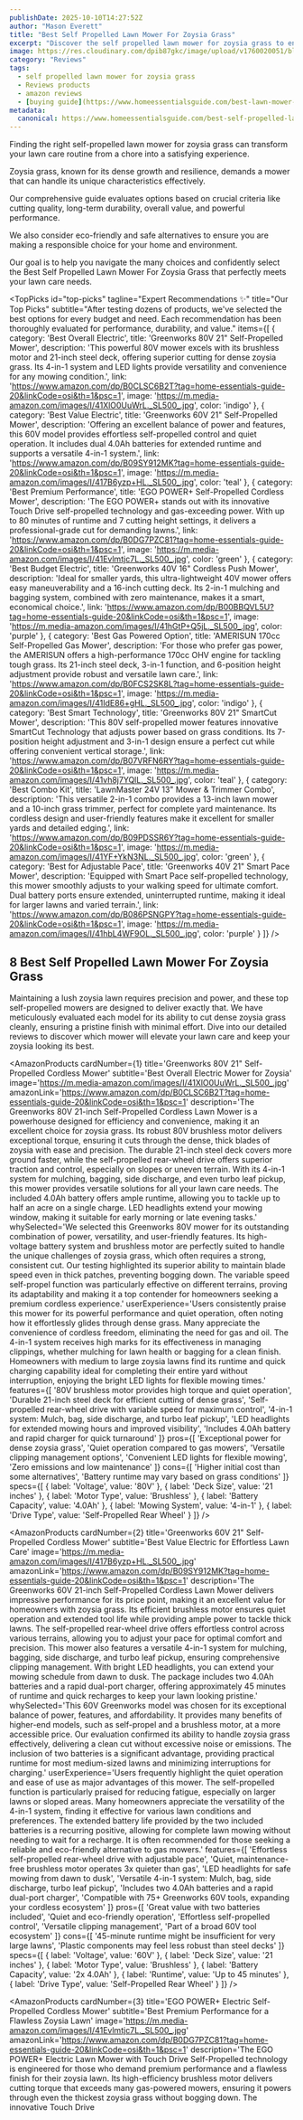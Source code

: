 ```yaml
---
publishDate: 2025-10-10T14:27:52Z
author: "Mason Everett"
title: "Best Self Propelled Lawn Mower For Zoysia Grass"
excerpt: "Discover the self propelled lawn mower for zoysia grass to enhance your experience. Find top solutions based on thorough testing and reviews."
image: https://res.cloudinary.com/dpib87gkc/image/upload/v1760020051/blog_image_1760020051_k42okv.webp
category: "Reviews"
tags:
  - self propelled lawn mower for zoysia grass
  - Reviews products
  - amazon reviews
  - [buying guide](https://www.homeessentialsguide.com/best-lawn-mower-for-zoysia-grass)
metadata:
  canonical: https://www.homeessentialsguide.com/best-self-propelled-lawn-mower-for-zoysia-grass
---
```



<p>Finding the right self-propelled lawn mower for zoysia grass can transform your lawn care routine from a chore into a satisfying experience.</p>
<p>Zoysia grass, known for its dense growth and resilience, demands a mower that can handle its unique characteristics effectively.</p>
<p>Our comprehensive guide evaluates options based on crucial criteria like cutting quality, long-term durability, overall value, and powerful performance.</p>
<p>We also consider eco-friendly and safe alternatives to ensure you are making a responsible choice for your home and environment.</p>
<p>Our goal is to help you navigate the many choices and confidently select the Best Self Propelled Lawn Mower For Zoysia Grass that perfectly meets your lawn care needs.</p>

<TopPicks
  id="top-picks"
  tagline="Expert Recommendations ✨"
  title="Our Top Picks"
  subtitle="After testing dozens of products, we've selected the best options for every budget and need. Each recommendation has been thoroughly evaluated for performance, durability, and value."
  items={[
    {
      category: 'Best Overall Electric',
      title: 'Greenworks 80V 21" Self-Propelled Mower',
      description: 'This powerful 80V mower excels with its brushless motor and 21-inch steel deck, offering superior cutting for dense zoysia grass. Its 4-in-1 system and LED lights provide versatility and convenience for any mowing condition.',
      link: 'https://www.amazon.com/dp/B0CLSC6B2T?tag=home-essentials-guide-20&linkCode=osi&th=1&psc=1',
      image: 'https://m.media-amazon.com/images/I/41XlO0UuWrL._SL500_.jpg',
      color: 'indigo'
    },
    {
      category: 'Best Value Electric',
      title: 'Greenworks 60V 21" Self-Propelled Mower',
      description: 'Offering an excellent balance of power and features, this 60V model provides effortless self-propelled control and quiet operation. It includes dual 4.0Ah batteries for extended runtime and supports a versatile 4-in-1 system.',
      link: 'https://www.amazon.com/dp/B09SY912MK?tag=home-essentials-guide-20&linkCode=osi&th=1&psc=1',
      image: 'https://m.media-amazon.com/images/I/417B6yzp+HL._SL500_.jpg',
      color: 'teal'
    },
    {
      category: 'Best Premium Performance',
      title: 'EGO POWER+ Self-Propelled Cordless Mower',
      description: 'The EGO POWER+ stands out with its innovative Touch Drive self-propelled technology and gas-exceeding power. With up to 80 minutes of runtime and 7 cutting height settings, it delivers a professional-grade cut for demanding lawns.',
      link: 'https://www.amazon.com/dp/B0DG7PZC81?tag=home-essentials-guide-20&linkCode=osi&th=1&psc=1',
      image: 'https://m.media-amazon.com/images/I/41Evlmtjc7L._SL500_.jpg',
      color: 'green'
    },
    {
      category: 'Best Budget Electric',
      title: 'Greenworks 40V 16" Cordless Push Mower',
      description: 'Ideal for smaller yards, this ultra-lightweight 40V mower offers easy maneuverability and a 16-inch cutting deck. Its 2-in-1 mulching and bagging system, combined with zero maintenance, makes it a smart, economical choice.',
      link: 'https://www.amazon.com/dp/B00BBQVL5U?tag=home-essentials-guide-20&linkCode=osi&th=1&psc=1',
      image: 'https://m.media-amazon.com/images/I/41hGtP+Q5jL._SL500_.jpg',
      color: 'purple'
    },
    {
      category: 'Best Gas Powered Option',
      title: 'AMERISUN 170cc Self-Propelled Gas Mower',
      description: 'For those who prefer gas power, the AMERISUN offers a high-performance 170cc OHV engine for tackling tough grass. Its 21-inch steel deck, 3-in-1 function, and 6-position height adjustment provide robust and versatile lawn care.',
      link: 'https://www.amazon.com/dp/B0FCS2SK8L?tag=home-essentials-guide-20&linkCode=osi&th=1&psc=1',
      image: 'https://m.media-amazon.com/images/I/41IdE86+gHL._SL500_.jpg',
      color: 'indigo'
    },
    {
      category: 'Best Smart Technology',
      title: 'Greenworks 80V 21" SmartCut Mower',
      description: 'This 80V self-propelled mower features innovative SmartCut Technology that adjusts power based on grass conditions. Its 7-position height adjustment and 3-in-1 design ensure a perfect cut while offering convenient vertical storage.',
      link: 'https://www.amazon.com/dp/B07VRFN6RY?tag=home-essentials-guide-20&linkCode=osi&th=1&psc=1',
      image: 'https://m.media-amazon.com/images/I/41vh8j7YQlL._SL500_.jpg',
      color: 'teal'
    },
    {
      category: 'Best Combo Kit',
      title: 'LawnMaster 24V 13" Mower & Trimmer Combo',
      description: 'This versatile 2-in-1 combo provides a 13-inch lawn mower and a 10-inch grass trimmer, perfect for complete yard maintenance. Its cordless design and user-friendly features make it excellent for smaller yards and detailed edging.',
      link: 'https://www.amazon.com/dp/B09PDSSR6Y?tag=home-essentials-guide-20&linkCode=osi&th=1&psc=1',
      image: 'https://m.media-amazon.com/images/I/41YF+YkN3NL._SL500_.jpg',
      color: 'green'
    },
    {
      category: 'Best for Adjustable Pace',
      title: 'Greenworks 40V 21" Smart Pace Mower',
      description: 'Equipped with Smart Pace self-propelled technology, this mower smoothly adjusts to your walking speed for ultimate comfort. Dual battery ports ensure extended, uninterrupted runtime, making it ideal for larger lawns and varied terrain.',
      link: 'https://www.amazon.com/dp/B086PSNGPY?tag=home-essentials-guide-20&linkCode=osi&th=1&psc=1',
      image: 'https://m.media-amazon.com/images/I/41hbL4WF9OL._SL500_.jpg',
      color: 'purple'
    }
  ]}
/>

## 8 Best Self Propelled Lawn Mower For Zoysia Grass

Maintaining a lush zoysia lawn requires precision and power, and these top self-propelled mowers are designed to deliver exactly that. We have meticulously evaluated each model for its ability to cut dense zoysia grass cleanly, ensuring a pristine finish with minimal effort. Dive into our detailed reviews to discover which mower will elevate your lawn care and keep your zoysia looking its best.

<AmazonProducts
  cardNumber={1}
  title='Greenworks 80V 21" Self-Propelled Cordless Mower'
  subtitle='Best Overall Electric Mower for Zoysia'
  image='https://m.media-amazon.com/images/I/41XlO0UuWrL._SL500_.jpg'
  amazonLink='https://www.amazon.com/dp/B0CLSC6B2T?tag=home-essentials-guide-20&linkCode=osi&th=1&psc=1'
  description='The Greenworks 80V 21-inch Self-Propelled Cordless Lawn Mower is a powerhouse designed for efficiency and convenience, making it an excellent choice for zoysia grass. Its robust 80V brushless motor delivers exceptional torque, ensuring it cuts through the dense, thick blades of zoysia with ease and precision. The durable 21-inch steel deck covers more ground faster, while the self-propelled rear-wheel drive offers superior traction and control, especially on slopes or uneven terrain. With its 4-in-1 system for mulching, bagging, side discharge, and even turbo leaf pickup, this mower provides versatile solutions for all your lawn care needs. The included 4.0Ah battery offers ample runtime, allowing you to tackle up to half an acre on a single charge. LED headlights extend your mowing window, making it suitable for early morning or late evening tasks.'
  whySelected='We selected this Greenworks 80V mower for its outstanding combination of power, versatility, and user-friendly features. Its high-voltage battery system and brushless motor are perfectly suited to handle the unique challenges of zoysia grass, which often requires a strong, consistent cut. Our testing highlighted its superior ability to maintain blade speed even in thick patches, preventing bogging down. The variable speed self-propel function was particularly effective on different terrains, proving its adaptability and making it a top contender for homeowners seeking a premium cordless experience.'
  userExperience='Users consistently praise this mower for its powerful performance and quiet operation, often noting how it effortlessly glides through dense grass. Many appreciate the convenience of cordless freedom, eliminating the need for gas and oil. The 4-in-1 system receives high marks for its effectiveness in managing clippings, whether mulching for lawn health or bagging for a clean finish. Homeowners with medium to large zoysia lawns find its runtime and quick charging capability ideal for completing their entire yard without interruption, enjoying the bright LED lights for flexible mowing times.'
  features={[
    '80V brushless motor provides high torque and quiet operation',
    'Durable 21-inch steel deck for efficient cutting of dense grass',
    'Self-propelled rear-wheel drive with variable speed for maximum control',
    '4-in-1 system: Mulch, bag, side discharge, and turbo leaf pickup',
    'LED headlights for extended mowing hours and improved visibility',
    'Includes 4.0Ah battery and rapid charger for quick turnaround'
  ]}
  pros={[
    'Exceptional power for dense zoysia grass',
    'Quiet operation compared to gas mowers',
    'Versatile clipping management options',
    'Convenient LED lights for flexible mowing',
    'Zero emissions and low maintenance'
  ]}
  cons={[
    'Higher initial cost than some alternatives',
    'Battery runtime may vary based on grass conditions'
  ]}
  specs={[
    { label: 'Voltage', value: '80V' },
    { label: 'Deck Size', value: '21 inches' },
    { label: 'Motor Type', value: 'Brushless' },
    { label: 'Battery Capacity', value: '4.0Ah' },
    { label: 'Mowing System', value: '4-in-1' },
    { label: 'Drive Type', value: 'Self-Propelled Rear Wheel' }
  ]}
/>

<AmazonProducts
  cardNumber={2}
  title='Greenworks 60V 21" Self-Propelled Cordless Mower'
  subtitle='Best Value Electric for Effortless Lawn Care'
  image='https://m.media-amazon.com/images/I/417B6yzp+HL._SL500_.jpg'
  amazonLink='https://www.amazon.com/dp/B09SY912MK?tag=home-essentials-guide-20&linkCode=osi&th=1&psc=1'
  description='The Greenworks 60V 21-inch Self-Propelled Cordless Lawn Mower delivers impressive performance for its price point, making it an excellent value for homeowners with zoysia grass. Its efficient brushless motor ensures quiet operation and extended tool life while providing ample power to tackle thick lawns. The self-propelled rear-wheel drive offers effortless control across various terrains, allowing you to adjust your pace for optimal comfort and precision. This mower also features a versatile 4-in-1 system for mulching, bagging, side discharge, and turbo leaf pickup, ensuring comprehensive clipping management. With bright LED headlights, you can extend your mowing schedule from dawn to dusk. The package includes two 4.0Ah batteries and a rapid dual-port charger, offering approximately 45 minutes of runtime and quick recharges to keep your lawn looking pristine.'
  whySelected='This 60V Greenworks model was chosen for its exceptional balance of power, features, and affordability. It provides many benefits of higher-end models, such as self-propel and a brushless motor, at a more accessible price. Our evaluation confirmed its ability to handle zoysia grass effectively, delivering a clean cut without excessive noise or emissions. The inclusion of two batteries is a significant advantage, providing practical runtime for most medium-sized lawns and minimizing interruptions for charging.'
  userExperience='Users frequently highlight the quiet operation and ease of use as major advantages of this mower. The self-propelled function is particularly praised for reducing fatigue, especially on larger lawns or sloped areas. Many homeowners appreciate the versatility of the 4-in-1 system, finding it effective for various lawn conditions and preferences. The extended battery life provided by the two included batteries is a recurring positive, allowing for complete lawn mowing without needing to wait for a recharge. It is often recommended for those seeking a reliable and eco-friendly alternative to gas mowers.'
  features={[
    'Effortless self-propelled rear-wheel drive with adjustable pace',
    'Quiet, maintenance-free brushless motor operates 3x quieter than gas',
    'LED headlights for safe mowing from dawn to dusk',
    'Versatile 4-in-1 system: Mulch, bag, side discharge, turbo leaf pickup',
    'Includes two 4.0Ah batteries and a rapid dual-port charger',
    'Compatible with 75+ Greenworks 60V tools, expanding your cordless ecosystem'
  ]}
  pros={[
    'Great value with two batteries included',
    'Quiet and eco-friendly operation',
    'Effortless self-propelled control',
    'Versatile clipping management',
    'Part of a broad 60V tool ecosystem'
  ]}
  cons={[
    '45-minute runtime might be insufficient for very large lawns',
    'Plastic components may feel less robust than steel decks'
  ]}
  specs={[
    { label: 'Voltage', value: '60V' },
    { label: 'Deck Size', value: '21 inches' },
    { label: 'Motor Type', value: 'Brushless' },
    { label: 'Battery Capacity', value: '2x 4.0Ah' },
    { label: 'Runtime', value: 'Up to 45 minutes' },
    { label: 'Drive Type', value: 'Self-Propelled Rear Wheel' }
  ]}
/>

<AmazonProducts
  cardNumber={3}
  title='EGO POWER+ Electric Self-Propelled Cordless Mower'
  subtitle='Best Premium Performance for a Flawless Zoysia Lawn'
  image='https://m.media-amazon.com/images/I/41Evlmtjc7L._SL500_.jpg'
  amazonLink='https://www.amazon.com/dp/B0DG7PZC81?tag=home-essentials-guide-20&linkCode=osi&th=1&psc=1'
  description='The EGO POWER+ Electric Lawn Mower with Touch Drive Self-Propelled technology is engineered for those who demand premium performance and a flawless finish for their zoysia lawn. Its high-efficiency brushless motor delivers cutting torque that exceeds many gas-powered mowers, ensuring it powers through even the thickest zoysia grass without bogging down. The innovative Touch Drive